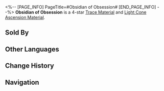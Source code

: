 <%-- [PAGE_INFO]
PageTitle=#Obsidian of Obsession#
[END_PAGE_INFO] --%>
{{Item Infobox
|title       = Obsidian of Obsession
|id          = 110153
|image       = Item Obsidian of Obsession.png
|type        = 
|invCategory = Upgrade Materials
|rarity      = 4
|effect      = A sizable piece of dark matter captured from the void. Used to level up Traces significantly for {{Color|h|Nihility}} characters.
|description = The weak-minded and soft-willed will spend their eternity in chaos from just a simple glance into the prism.
|source1     = Calyx (Great Mine)
|source2     = Calyx (Great Mine)
|source3     = [[Omni-Synthesizer]] &mdash; Material Synthesis
|source4     = [[Omni-Synthesizer]] &mdash; Material Exchange
}}
{{Description|1=''"         "''}}
'''Obsidian of Obsession''' is a 4-star [[Trace Material]] and [[Light Cone Ascension Material]].

==Sold By==
{{Shop Availability}}

==Other Languages==
{{Other Languages
|en   = Obsidian of Obsession
|zhs  = 沉沦黑曜
|zht  = 沉淪黑曜
|ja   = 沈淪せし黒曜
|ko   = 타락의 흑요
|es   = Obsidiana de la obsesión
|fr   = Obsidienne d'obsession
|ru   = Обсидиан одержимости
|th   = Obsidian of Obsession
|vi   = Ánh Đen Trầm Luân
|de   = Obsidian der Besessenheit
|id   = Obsidian of Obsession
|pt   = Obsidiana da Obsessão
}}

==Change History==
{{Change History|2.0}}

==Navigation==
{{Upgrade Material Navbox}}